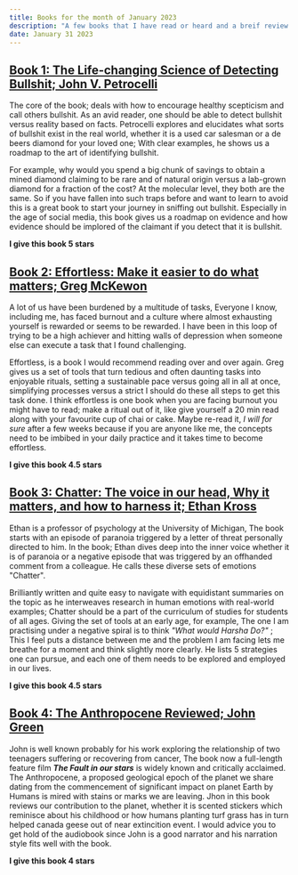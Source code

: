 ```yaml
---
title: Books for the month of January 2023
description: "A few books that I have read or heard and a breif review on them"
date: January 31 2023
---
```


## [Book 1: The Life-changing Science of Detecting Bullshit; John V. Petrocelli](https://amzn.to/3DwkJoH)

The core of the book; deals with how to encourage healthy scepticism and call others bullshit. As an avid reader, one should be able to detect bullshit versus reality based on facts. Petrocelli explores and elucidates what sorts of bullshit exist in the real world, whether it is a used car salesman or a de beers diamond for your loved one; With clear examples, he shows us a roadmap to the art of identifying bullshit. 

For example, why would you spend a big chunk of savings to obtain a mined diamond claiming to be rare and of natural origin versus a lab-grown diamond for a fraction of the cost? At the molecular level, they both are the same. So if you have fallen into such traps before and want to learn to avoid this is a great book to start your journey in sniffing out bullshit. Especially in the age of social media, this book gives us a roadmap on evidence and how evidence should be implored of the claimant if you detect that it is bullshit.

**I give this book 5 stars**

## [Book 2: Effortless: Make it easier to do what matters; Greg McKewon](https://amzn.to/3XStMIG)

A lot of us have been burdened by a multitude of tasks, Everyone I know, including me, has faced burnout and a culture where almost exhausting yourself is rewarded or seems to be rewarded. I have been in this loop of trying to be a high achiever and hitting walls of depression when someone else can execute a task that I found challenging. 

Effortless, is a book I would recommend reading over and over again. Greg gives us a set of tools that turn tedious and often daunting tasks into enjoyable rituals, setting a sustainable pace versus going all in all at once, simplifying processes versus a strict I should do these all steps to get this task done. I think effortless is one book when you are facing burnout you might have to read; make a ritual out of it, like give yourself a 20 min read along with your favourite cup of chai or cake. Maybe re-read it, _I will for sure_ after a few weeks because if you are anyone like me, the concepts need to be imbibed in your daily practice and it takes time to become effortless. 

**I give this book 4.5 stars**


## [Book 3: Chatter: The voice in our head, Why it matters, and how to harness it; Ethan Kross](https://amzn.to/3kVC9EW)

Ethan is a professor of psychology at the University of Michigan, The book starts with an episode of paranoia triggered by a letter of threat personally directed to him. In the book; Ethan dives deep into the inner voice whether it is of paranoia or a negative episode that was triggered by an offhanded comment from a colleague. He calls these diverse sets of emotions "Chatter". 

Brilliantly written and quite easy to navigate with equidistant summaries on the topic as he interweaves research in human emotions with real-world examples; Chatter should be a part of the curriculum of studies for students of all ages. Giving the set of tools at an early age, for example, The one I am practising under a negative spiral is to think _"What would Harsha Do?"_ ; This I feel puts a distance between me and the problem I am facing lets me breathe for a moment and think slightly more clearly. He lists 5 strategies one can pursue, and each one of them needs to be explored and employed in our lives.

**I give this book 4.5 stars**

## [Book 4: The Anthropocene Reviewed; John Green](https://amzn.to/3Hlh4eC)

John is well known probably for his work exploring the relationship of two teenagers suffering or recovering from cancer, The book now a full-length feature film **_The Fault in our stars_** is widely known and critically acclaimed. The Anthropocene, a proposed geological epoch of the planet we share dating from the commencement of significant impact on planet Earth by Humans is mired with stains or marks we are leaving. Jhon in this book reviews our contribution to the planet, whether it is scented stickers which reminisce about his childhood or how humans planting turf grass has in turn helped canada geese out of near extincition event. I would advice you to get hold of the audiobook since John is a good narrator and his narration style fits well with the book.

**I give this book 4 stars**
